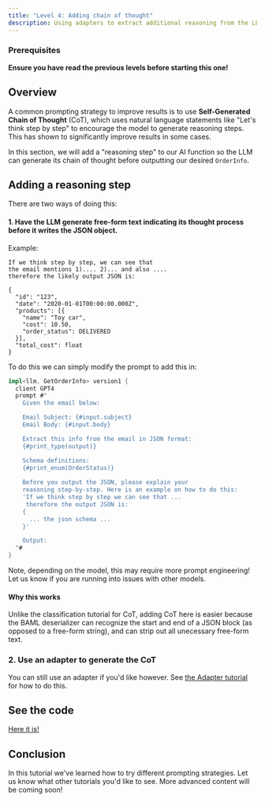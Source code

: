 ```yaml
---
title: "Level 4: Adding chain of thought"
description: Using adapters to extract additional reasoning from the LLM
---
```



### Prerequisites

**Ensure you have read the previous levels before starting this one!**

## Overview

A common prompting strategy to improve results is to use **Self-Generated Chain of Thought** (CoT), which uses natural language statements like "Let's think step by step" to encourage the model to generate reasoning steps. This has shown to significantly improve results in some cases.

In this section, we will add a "reasoning step" to our AI function so the LLM can generate its chain of thought before outputting our desired `OrderInfo`.

## Adding a reasoning step
There are two ways of doing this:
#### 1. Have the LLM generate free-form text indicating its thought process before it writes the JSON object.
Example:
```text LLM Output with CoT
If we think step by step, we can see that
the email mentions 1).... 2)... and also .... 
therefore the likely output JSON is:

{
  "id": "123",
  "date": "2020-01-01T00:00:00.000Z",
  "products": [{
    "name": "Toy car",
    "cost": 10.50,
    "order_status": DELIVERED
  }],
  "total_cost": float
}
```

To do this we can simply modify the prompt to add this in:
```rust
impl<llm, GetOrderInfo> version1 {
  client GPT4
  prompt #"
    Given the email below:

    Email Subject: {#input.subject}
    Email Body: {#input.body}

    Extract this info from the email in JSON format:
    {#print_type(output)}

    Schema definitions:
    {#print_enum(OrderStatus)}
    
    Before you output the JSON, please explain your
    reasoning step-by-step. Here is an example on how to do this:
    'If we think step by step we can see that ...
     therefore the output JSON is:
    {
      ... the json schema ...
    }'

    Output:
  "#
}
```
Note, depending on the model, this may require more prompt engineering! Let us know if you are running into issues with other models.

#### Why this works
Unlike the classification tutorial for CoT, adding CoT here is easier because the BAML deserializer can recognize the start and end of a JSON block (as opposed to a free-form string), and can strip out all unecessary free-form text.

### 2. Use an adapter to generate the CoT
You can still use an adapter if you'd like however. See [the Adapter tutorial](../classification/level3) for how to do this.

## See the code
[Here it is!](https://github.com/BoundaryML/baml-examples/tree/main/extraction-guide)

## Conclusion
In this tutorial we've learned how to try different prompting strategies. Let us know what other tutorials you'd like to see. More advanced content will be coming soon!
